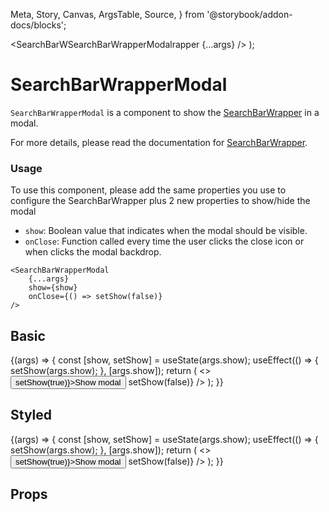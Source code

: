   Meta,
  Story,
  Canvas,
  ArgsTable,
  Source,
} from '@storybook/addon-docs/blocks';

<Meta
  title="Wrappers/SearchBarWrapperModal"
  component={SearchBarWrapperModal}
/>

  <SearchBarWSearchBarWrapperModalrapper {...args} />
);

# SearchBarWrapperModal

`SearchBarWrapperModal` is a component to show the [SearchBarWrapper](?path=/docs/wrappers-searchbarwrapper--basic) in a modal.

For more details, please read the documentation for [SearchBarWrapper](?path=/docs/wrappers-searchbarwrapper--basic).

### Usage

To use this component, please add the same properties you use to configure the SearchBarWrapper plus 2 new properties to show/hide the modal

- `show`: Boolean value that indicates when the modal should be visible.
- `onClose`: Function called every time the user clicks the close icon or when clicks the modal backdrop.

```
<SearchBarWrapperModal
    {...args}
    show={show}
    onClose={() => setShow(false)}
/>
```

## Basic

<Canvas>
  <Story
    name="Basic"
    args={{
      show: false,
    }}
  >
    {(args) => {
      const [show, setShow] = useState(args.show);
      useEffect(() => {
        setShow(args.show);
      }, [args.show]);
      return (
        <>
          <button onClick={() => setShow(true)}>Show modal</button>
          <SearchBarWrapperModal
            {...args}
            show={show}
            onClose={() => setShow(false)}
          />
        </>
      );
    }}
  </Story>
</Canvas>

## Styled

<Canvas>
  <Story
    name="Styled"
    args={{
      show: false,
      styled: true,
    }}
  >
    {(args) => {
      const [show, setShow] = useState(args.show);
      useEffect(() => {
        setShow(args.show);
      }, [args.show]);
      return (
        <>
          <button onClick={() => setShow(true)}>Show modal</button>
          <SearchBarWrapperModal
            {...args}
            show={show}
            onClose={() => setShow(false)}
          />
        </>
      );
    }}
  </Story>
</Canvas>

## Props

<ArgsTable of={SearchBarWrapperModal} />
